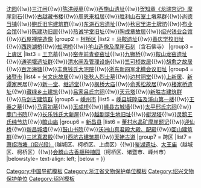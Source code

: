 {{Navbox
|name = 绍兴市境内的浙江省文物保护单位
|title = [[浙江省文物保护单位#绍兴市|绍兴市境内的浙江省文物保护单位]]
|titlestyle =
|image =
|style = text-align:left;
|state = {{{state<includeonly>|collapsed</includeonly>}}}
|above =
|group1 = [[越城区]]
|list1 = [[马臻墓]]{{!w}}[[沈园]]{{!w}}[[三江闸]]{{!w}}[[陈洪绶墓]]{{!w}}[[西施山遗址]]{{!w}}[[贺知章《龙瑞宫记》摩崖刻石]]{{!w}}[[绍兴图书馆|古越藏书楼]]{{!w}}[[周恩来祖居]]{{!w}}[[胜利山石室土墩墓群]]{{!w}}[[尚德当铺]]{{!w}}[[鲍氏旧宅建筑群]]{{!w}}[[绍兴东湖|东湖石宕遗址]]{{!w}}[[秋官里进士牌坊]]{{!w}}[[布业会馆]]{{!w}}[[陈建功旧居]]{{!w}}[[热诚学堂|热诚学堂旧址]]{{!w}}[[陶成章故居]]{{!w}}[[钱业会馆 (绍兴)|绍兴钱业会馆]]{{!w}}[[石屋禅院造像]]
|group2 = [[柯桥区]]
|list2 = [[马鞍遗址]]{{!w}}[[善庆学校旧址]]{{!w}}[[西跨湖桥]]{{!w}}[[虹明桥]]{{!w}}[[羊山造像及摩崖石刻]]（含石佛寺）
|group3 = [[上虞区]]
|list3 = [[王充墓]]{{!w}}[[窑寺前青瓷窑址]]{{!w}}[[九狮桥]]{{!w}}[[鞍山龙窑遗址]]{{!w}}[[通明堰遗址群]]{{!w}}[[清水闸|清水闸及管理设施]]{{!w}}[[竺可桢故居]]{{!w}}[[胡愈之故居]]{{!w}}[[百沥海塘]]{{!w}}[[丰惠钱氏大宅院]]{{!w}}[[浙东新四军北撤会议旧址]]
|group4 = [[诸暨市]]
|list4 = [[何文庆故居]]{{!w}}[[张秋人墓|张秋人烈士墓]]{{!w}}[[边村祠堂]]{{!w}}[[上新居]]、[[新谭家]]民居{{!w}}[[新一堂]]、[[继述堂]]{{!w}}[[枫桥大庙]]{{!w}}[[俞秀松故居]]{{!w}}[[楼家桥遗址]]{{!w}}[[藏绿村|藏绿乡土建筑]]{{!w}}[[吕家吕氏宗祠]]{{!w}}[[天元塔]]{{!w}}[[新胜古建筑群]]{{!w}}[[马剑古建筑群]]
|group5 = [[嵊州市]]
|list5 = [[嵊县城隍庙|嵊县城隍庙及溪山第一楼]]{{!w}}[[王羲之墓]]{{!w}}[[马寅初墓]]{{!w}}[[玉成桥]]{{!w}}[[嵊县城墙|嵊县古城墙]]{{!w}}[[太平邢氏宗祠]]{{!w}}[[鹿门书院]]{{!w}}[[长乐钱氏大新屋]]{{!w}}[[越剧诞生地旧址]]{{!w}}[[艇湖塔]]{{!w}}[[灵鹅王氏纯节坊]]{{!w}}[[瞻山庙]]
|group6 = [[新昌县]]
|list6 = [[董村水晶矿摩崖题记]]{{!w}}[[迎仙桥 (新昌)|迎仙桥]]{{!w}}[[新昌城墙]]{{!w}}[[鼓山书院]]{{!w}}[[沃洲山真君殿|沃洲山真君殿大殿、配殿]]{{!w}}[[回山建筑群]]{{!w}}[[三坑真君殿]]{{!w}}[[西坑古建筑群]]{{!w}}[[天姥古道]]
|group7 = 跨区
|list7 = [[萧绍海塘|萧绍海塘（绍兴段）]]（越城区、柯桥区、上虞区）{{!w}}[[鉴湖|鉴湖遗址]]、[[大王庙 (绍兴)|大王庙]]（越城区、柯桥区）{{!w}}[[会稽山古香榧种植园]]（柯桥区、诸暨市、嵊州市）
|belowstyle= text-align: left;
|below =
}}<noinclude>
[[Category:中国导航模板]]
[[Category:浙江省文物保护单位模板‎]]
[[Category:绍兴文物保护单位]]
[[Category:绍兴模板]]
</noinclude>